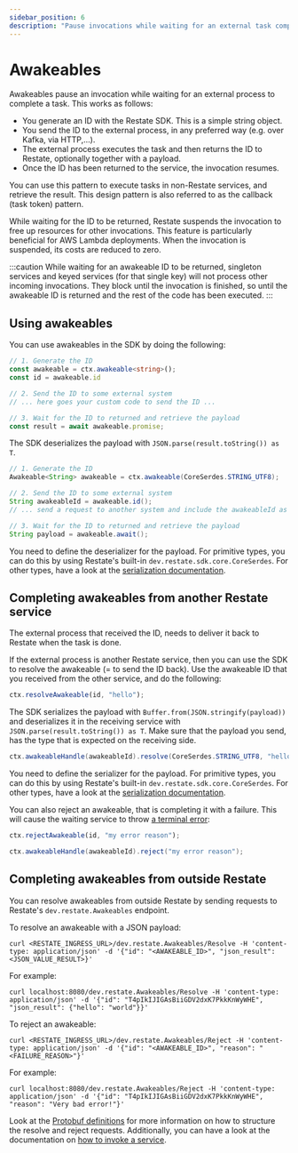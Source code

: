 ```yaml
---
sidebar_position: 6
description: "Pause invocations while waiting for an external task completion."
---
```



# Awakeables

Awakeables pause an invocation while waiting for an external process to complete a task. 
This works as follows:
- You generate an ID with the Restate SDK. This is a simple string object.
- You send the ID to the external process, in any preferred way (e.g. over Kafka, via HTTP,...).
- The external process executes the task and then returns the ID to Restate, optionally together with a payload. 
- Once the ID has been returned to the service, the invocation resumes.

You can use this pattern to execute tasks in non-Restate services, and retrieve the result. This design pattern is also referred to as the callback (task token) pattern.

While waiting for the ID to be returned, Restate suspends the invocation to free up resources for other invocations.
This feature is particularly beneficial for AWS Lambda deployments.
When the invocation is suspended, its costs are reduced to zero.

:::caution
While waiting for an awakeable ID to be returned, singleton services and keyed services (for that single key) will not process other incoming invocations.
They block until the invocation is finished, so until the awakeable ID is returned and the rest of the code has been executed. 
:::

## Using awakeables

You can use awakeables in the SDK by doing the following:

<Tabs groupId="sdk" queryString>
<TabItem value="ts" label="TypeScript">

```typescript
// 1. Generate the ID
const awakeable = ctx.awakeable<string>();
const id = awakeable.id

// 2. Send the ID to some external system
// ... here goes your custom code to send the ID ...

// 3. Wait for the ID to returned and retrieve the payload
const result = await awakeable.promise;
```

The SDK deserializes the payload with `JSON.parse(result.toString()) as T`.

</TabItem>
<TabItem value="java" label="Java">

```java
// 1. Generate the ID
Awakeable<String> awakeable = ctx.awakeable(CoreSerdes.STRING_UTF8);

// 2. Send the ID to some external system
String awakeableId = awakeable.id();
// ... send a request to another system and include the awakeableId as callback url...

// 3. Wait for the ID to returned and retrieve the payload
String payload = awakeable.await();
```

You need to define the deserializer for the payload.
For primitive types, you can do this by using Restate's built-in `dev.restate.sdk.core.CoreSerdes`.
For other types, have a look at the [serialization documentation](/services/sdk/serialization).

</TabItem>
</Tabs>



## Completing awakeables from another Restate service

The external process that received the ID, needs to deliver it back to Restate when the task is done.

If the external process is another Restate service, then you can use the SDK to resolve the awakeable (= to send the ID back).
Use the awakeable ID that you received from the other service, and do the following:

<Tabs groupId="sdk" queryString>
<TabItem value="ts" label="TypeScript">

```typescript
ctx.resolveAwakeable(id, "hello");
```

The SDK serializes the payload with `Buffer.from(JSON.stringify(payload))` and deserializes it in the receiving service with `JSON.parse(result.toString()) as T`.
Make sure that the payload you send, has the type that is expected on the receiving side.

</TabItem>
<TabItem value="java" label="Java">

```java
ctx.awakeableHandle(awakeableId).resolve(CoreSerdes.STRING_UTF8, "hello");
```

You need to define the serializer for the payload.
For primitive types, you can do this by using Restate's built-in `dev.restate.sdk.core.CoreSerdes`.
For other types, have a look at the [serialization documentation](/services/sdk/serialization).

</TabItem>
</Tabs>

You can also reject an awakeable, that is completing it with a failure. This will cause the waiting service to throw [a terminal error](/services/sdk/error-handling):

<Tabs groupId="sdk" queryString>
<TabItem value="ts" label="TypeScript">

```typescript
ctx.rejectAwakeable(id, "my error reason");
```

</TabItem>
<TabItem value="java" label="Java">

```java
ctx.awakeableHandle(awakeableId).reject("my error reason");
```

</TabItem>
</Tabs>



## Completing awakeables from outside Restate

You can resolve awakeables from outside Restate by sending requests to Restate's `dev.restate.Awakeables` endpoint.

To resolve an awakeable with a JSON payload:

```shell
curl <RESTATE_INGRESS_URL>/dev.restate.Awakeables/Resolve -H 'content-type: application/json' -d '{"id": "<AWAKEABLE_ID>", "json_result": <JSON_VALUE_RESULT>}'
```

For example:

```shell
curl localhost:8080/dev.restate.Awakeables/Resolve -H 'content-type: application/json' -d '{"id": "T4pIkIJIGAsBiiGDV2dxK7PkkKnWyWHE", "json_result": {"hello": "world"}}'
```

To reject an awakeable:

```shell
curl <RESTATE_INGRESS_URL>/dev.restate.Awakeables/Reject -H 'content-type: application/json' -d '{"id": "<AWAKEABLE_ID>", "reason": "<FAILURE_REASON>"}'
```

For example:

```shell
curl localhost:8080/dev.restate.Awakeables/Reject -H 'content-type: application/json' -d '{"id": "T4pIkIJIGAsBiiGDV2dxK7PkkKnWyWHE", "reason": "Very bad error!"}'
```

Look at the [Protobuf definitions](https://github.com/restatedev/proto/blob/main/dev/restate/services.proto)
for more information on how to structure the resolve and reject requests.
Additionally, you can have a look at the documentation on [how to invoke a service](/services/invocation#invoking-restate-services).